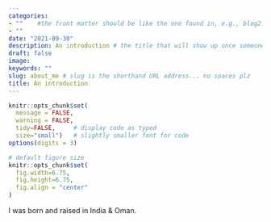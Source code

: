 ```yaml
---
categories:  
- ""    #the front matter should be like the one found in, e.g., blog2.md. It cannot be like the normal Rmd we used
- ""
date: "2021-09-30"
description: An introduction # the title that will show up once someone gets to this page
draft: false
image:
keywords: ""
slug: about_me # slug is the shorthand URL address... no spaces plz
title: An introduction
---
```

  



```r
knitr::opts_chunk$set(
  message = FALSE, 
  warning = FALSE, 
  tidy=FALSE,     # display code as typed
  size="small")   # slightly smaller font for code
options(digits = 3)

# default figure size
knitr::opts_chunk$set(
  fig.width=6.75, 
  fig.height=6.75,
  fig.align = "center"
)
```


<!-- *(Picture of me in front of my summer house near Warsaw)* -->

<!-- # [Life in Warsaw]{.underline} -->

I was born and raised in India & Oman.

<!-- # [Bachelor's degree at Warsaw School of Economics]{.underline} -->

<!-- I enjoyed going to the primary, secondary and high school, as I met a lot of interesting people that got me inspired on everyday basis. Eventually, I decided to stay in Warsaw to pursue Bachelor's diploma in Quantitative Methods in Economics and Information Systems at [Warsaw School of Economics](https://www.sgh.waw.pl/en). -->

<!-- ![](/img/blogs/pic_p02.jpg) -->

<!-- *(Picture of me sailing in the Mazurian Lakes region in Poland)* -->

<!-- Moreover, the school gave me an opportunity to participate in foreign exchange programme at [University of St. Gallen](https://www.unisg.ch/), where I have spent one incredible semester! -->

<!-- # [Professional life and the future...]{.underline} -->

<!-- After my first year of studies, I got into **PwC** as part of the WEX program, where I spent -->
<!-- a month in the business consulting department, where I had my first contact -->
<!-- with consultant work, in which I liked the way of approaching difficult -->
<!-- problems. -->

<!-- And it all made me decide to get into the research department at **McKinsey**, where I have supported -->
<!-- 30+ different projects and developed insights into the energy and TMT sectors -->
<!-- in Poland. This has convinced me to do an internship as a junior business -->
<!-- analyst at **Kearney**, during which I have worked on a cost optimization project -->
<!-- for a leading Romanian telco. -->

<!-- In future I would see myself working as a data-analytics consultant in a strategic advisory company, however, I am open to all opportunities... -->